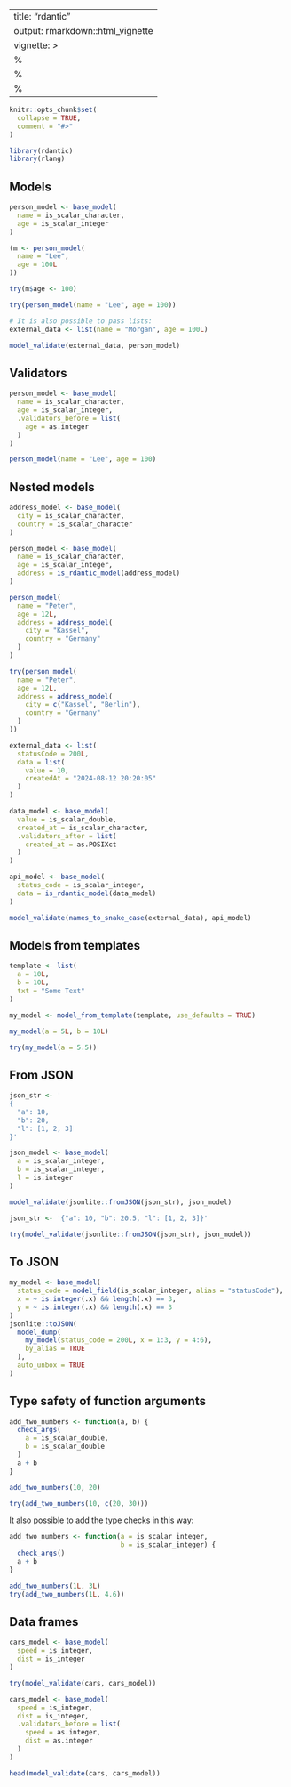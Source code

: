 ---
title: "rdantic"
output: rmarkdown::html_vignette
vignette: >
%\VignetteIndexEntry{rdantic}
  %\VignetteEngine{knitr::rmarkdown}
  %\VignetteEncoding{UTF-8}
  ---
  
```r
knitr::opts_chunk$set(
  collapse = TRUE,
  comment = "#>"
)
```

```r
library(rdantic)
library(rlang)
```

## Models

```r
person_model <- base_model(
  name = is_scalar_character,
  age = is_scalar_integer
)

(m <- person_model(
  name = "Lee",
  age = 100L
))

try(m$age <- 100)

try(person_model(name = "Lee", age = 100))

# It is also possible to pass lists:
external_data <- list(name = "Morgan", age = 100L)

model_validate(external_data, person_model)
```

## Validators

```r
person_model <- base_model(
  name = is_scalar_character,
  age = is_scalar_integer,
  .validators_before = list(
    age = as.integer
  )
)

person_model(name = "Lee", age = 100)
```

## Nested models

```r
address_model <- base_model(
  city = is_scalar_character,
  country = is_scalar_character
)

person_model <- base_model(
  name = is_scalar_character,
  age = is_scalar_integer,
  address = is_rdantic_model(address_model)
)

person_model(
  name = "Peter",
  age = 12L,
  address = address_model(
    city = "Kassel",
    country = "Germany"
  )
)

try(person_model(
  name = "Peter",
  age = 12L,
  address = address_model(
    city = c("Kassel", "Berlin"),
    country = "Germany"
  )
))

external_data <- list(
  statusCode = 200L,
  data = list(
    value = 10,
    createdAt = "2024-08-12 20:20:05"
  )
)

data_model <- base_model(
  value = is_scalar_double,
  created_at = is_scalar_character,
  .validators_after = list(
    created_at = as.POSIXct
  )
)

api_model <- base_model(
  status_code = is_scalar_integer,
  data = is_rdantic_model(data_model)
)

model_validate(names_to_snake_case(external_data), api_model)
```
## Models from templates

```r
template <- list(
  a = 10L,
  b = 10L,
  txt = "Some Text"
)

my_model <- model_from_template(template, use_defaults = TRUE)

my_model(a = 5L, b = 10L)

try(my_model(a = 5.5))
```

## From JSON

```r
json_str <- '
{
  "a": 10,
  "b": 20,
  "l": [1, 2, 3]
}'

json_model <- base_model(
  a = is_scalar_integer,
  b = is_scalar_integer,
  l = is.integer
)

model_validate(jsonlite::fromJSON(json_str), json_model)

json_str <- '{"a": 10, "b": 20.5, "l": [1, 2, 3]}'

try(model_validate(jsonlite::fromJSON(json_str), json_model))
```
  
## To JSON
  
```r
my_model <- base_model(
  status_code = model_field(is_scalar_integer, alias = "statusCode"),
  x = ~ is.integer(.x) && length(.x) == 3,
  y = ~ is.integer(.x) && length(.x) == 3
)
jsonlite::toJSON(
  model_dump(
    my_model(status_code = 200L, x = 1:3, y = 4:6),
    by_alias = TRUE
  ),
  auto_unbox = TRUE
)
```
  
## Type safety of function arguments
  
```r
add_two_numbers <- function(a, b) {
  check_args(
    a = is_scalar_double,
    b = is_scalar_double
  )
  a + b
}

add_two_numbers(10, 20)

try(add_two_numbers(10, c(20, 30)))
```
  
  It also possible to add the type checks in this way:
    
```r
add_two_numbers <- function(a = is_scalar_integer,
                            b = is_scalar_integer) {
  check_args()
  a + b
}

add_two_numbers(1L, 3L)
try(add_two_numbers(1L, 4.6))
```
  
## Data frames
  
```r
cars_model <- base_model(
  speed = is_integer,
  dist = is_integer
)

try(model_validate(cars, cars_model))

cars_model <- base_model(
  speed = is_integer,
  dist = is_integer,
  .validators_before = list(
    speed = as.integer,
    dist = as.integer
  )
)

head(model_validate(cars, cars_model))
```
  
